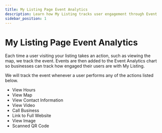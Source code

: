```yaml
---
title: My Listing Page Event Analytics
description: Learn how My Listing tracks user engagement through Event Analytics, which records actions like viewing hours, maps, and contact information.
sidebar_position: 1
---
```


# My Listing Page Event Analytics

Each time a user visiting your listing takes an action, such as viewing the map, we track the event. Events are then added to the Event Analytics chart so businesses can track how engaged their users are with My Listing.

We will track the event whenever a user performs any of the actions listed below.

- View Hours
- View Map
- View Contact Information
- View Video
- Call Business
- Link to Full Website
- View Image
- Scanned QR Code